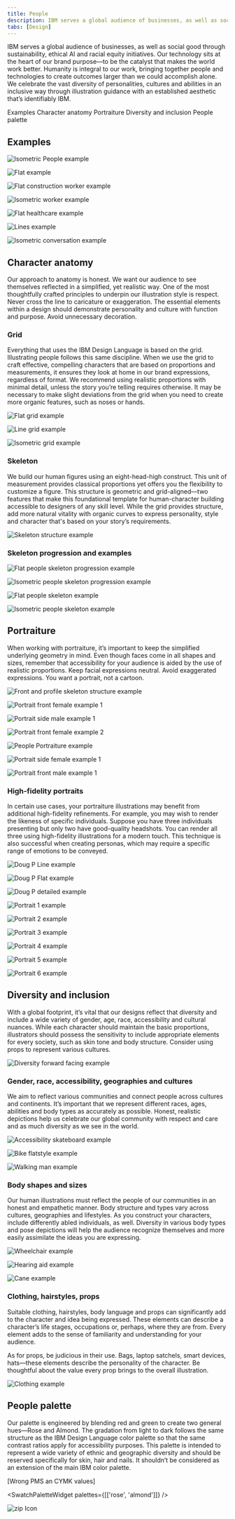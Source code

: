 ```yaml
---
title: People
description: IBM serves a global audience of businesses, as well as social good through sustainability, ethical AI and racial equity initiatives. Our technology sits at the heart of our brand purpose—to be the catalyst that makes the world work better. Humanity is integral to our work, bringing together people and technologies to create outcomes larger than we could accomplish alone. We celebrate the vast diversity of personalities, cultures and abilities in an inclusive way through illustration guidance with an established aesthetic that’s identifiably IBM.
tabs: [Design]
---
```



<PageDescription>

IBM serves a global audience of businesses, as well as social good through sustainability, ethical AI and racial equity initiatives. Our technology sits at the heart of our brand purpose—to be the catalyst that makes the world work better. Humanity is integral to our work, bringing together people and technologies to create outcomes larger than we could accomplish alone. We celebrate the vast diversity of personalities, cultures and abilities in an inclusive way through illustration guidance with an established aesthetic that’s identifiably IBM.

</PageDescription>

<AnchorLinks>

<AnchorLink>Examples</AnchorLink>
<AnchorLink>Character anatomy</AnchorLink>
<AnchorLink>Portraiture</AnchorLink>
<AnchorLink>Diversity and inclusion</AnchorLink>
<AnchorLink>People palette</AnchorLink>

</AnchorLinks>

## Examples

<Row>
<Column colMd={12} colLg={12}>

![Isometric People example](./images/01_Isometric_People_examples.png)

</Column>
</Row>
<Row>
<Column colMd={4} colLg={4}>

![Flat example](./images/02_Flat_examples.png)

</Column>
<Column colMd={4} colLg={4}>

![Flat construction worker example](./images/03_Flat_construction-worker_examples.png)

</Column>
<Column colMd={4} colLg={4}>

![Isometric worker example](./images/04_Isometric_worker_examples.png)

</Column>
</Row>
<Row>
<Column colMd={12} colLg={12}>

![Flat healthcare example](./images/05_Flat_Healthcare_examples.png)

</Column>
</Row>
<Row>
<Column colMd={8} colLg={8}>

![Lines example](./images/06_Line_examples.png)

</Column>
<Column colMd={4} colLg={4}>

![Isometric conversation example](./images/07_Isometric_converstion_examples.png)

</Column>
</Row>

## Character anatomy

Our approach to anatomy is honest. We want our audience to see themselves reflected in a simplified, yet realistic way. One of the most thoughtfully crafted principles to underpin our illustration style is respect. Never cross the line to caricature or exaggeration. The essential elements within a design should demonstrate personality and culture with function and purpose. Avoid unnecessary decoration.

### Grid

Everything that uses the IBM Design Language is based on the grid. Illustrating people follows this same discipline. When we use the grid to craft effective, compelling characters that are based on proportions and measurements, it ensures they look at home in our brand expressions, regardless of format. We recommend using realistic proportions with minimal detail, unless the story you’re telling requires otherwise. It may be necessary to make slight deviations from the grid when you need to create more organic features, such as noses or hands.

<Row>
<Column colMd={12} colLg={12}>

![Flat grid example](./images/08_flat_grid-example.png)

</Column>
</Row>
<Row>
<Column colMd={4} colLg={4}>

![Line grid example](./images/09_line_grid-example.png)

</Column>
<Column colMd={4} colLg={4}>

![Isometric grid example](./images/10_Isometric_grid-example.png)

</Column>
</Row>

### Skeleton

We build our human figures using an eight-head-high construct. This unit of measurement provides classical proportions yet offers you the flexibility to customize a figure. This structure is geometric and grid-aligned—two features that make this foundational template for human-character building accessible to designers of any skill level. While the grid provides structure, add more natural vitality with organic curves to express personality, style and character that's based on your story’s requirements.

<Row>
<Column colMd={12} colLg={12}>

![Skeleton structure example](./images/11_Skeleton-structure.png)

</Column>
</Row>

### Skeleton progression and examples

<Tabs>
<Tab label="Line and flat">

![Flat people skeleton progression example](./images/13_Flat-people-skeleton-progression.png)

</Tab>
<Tab label="Isometric">

![Isometric people skeleton progression example](./images/12_Isometric-people-skeleton-progression.png)

</Tab>
</Tabs>
<Tabs>
<Tab label="Line and flat">

![Flat people skeleton example](./images/14_Flat-people-skeleton-examples.png)

</Tab>
<Tab label="Isometric">

![Isometric people skeleton example](./images/15_Isometric-people-skeleton-examples.png)

</Tab>
</Tabs>

## Portraiture

When working with portraiture, it’s important to keep the simplified underlying geometry in mind. Even though faces come in all shapes and sizes, remember that accessibility for your audience is aided by the use of realistic proportions. Keep facial expressions neutral. Avoid exaggerated expressions. You want a portrait, not a cartoon.

<Row>
<Column colMd={12} colLg={12}>

![Front and profile skeleton structure example](./images/16_Front-and-Profile–skeleton.png)

</Column>
</Row>
<Row>
<Column colMd={4} colLg={4}>

![Portrait front female example 1](./images/17_Portrait-front-female-1.png)

</Column>
<Column colMd={4} colLg={4}>

![Portrait side male example 1](./images/18_Portrait-side-male-1.png)

</Column>
<Column colMd={4} colLg={4}>

![Portrait front female example 2](./images/19_Portrait-front-female-2.png)

</Column>
</Row>
<Row>
<Column colMd={8} colLg={8}>

![People Portraiture example](./images/20_People_Portraiture.gif)

</Column>
<Column colMd={4} colLg={4}>

![Portrait side female example 1](./images/21_Portrait-side-female-1.png)

![Portrait front male example 1](./images/22_Portrait-front-male-1.png)

</Column>
</Row>

### High-fidelity portraits

In certain use cases, your portraiture illustrations may benefit from additional high-fidelity refinements. For example, you may wish to render the likeness of specific individuals. Suppose you have three individuals presenting but only two have good-quality headshots. You can render all three using high-fidelity illustrations for a modern touch. This technique is also successful when creating personas, which may require a specific range of emotions to be conveyed.

<Row>
<Column colMd={4} colLg={4}>

![Doug P Line example](./images/23_DougP_line.png)

</Column>
<Column colMd={4} colLg={4}>

![Doug P Flat example](./images/24_DougP_Flat.png)

</Column>
<Column colMd={4} colLg={4}>

![Doug P detailed example](./images/25_DougP_Detailed.png)

</Column>
</Row>
<Row>
<Column colMd={2} colLg={2}>

![Portrait 1 example](./images/26_Portrait-1.png)

</Column>
<Column colMd={2} colLg={2}>

![Portrait 2 example](./images/27_Portrait-2.png)

</Column>
<Column colMd={2} colLg={2}>

![Portrait 3 example](./images/28_Portrait-3.png)

</Column>
<Column colMd={2} colLg={2}>

![Portrait 4 example](./images/29_Portrait-4.png)

</Column>
<Column colMd={2} colLg={2}>

![Portrait 5 example](./images/30_Portrait-5.png)

</Column>
<Column colMd={2} colLg={2}>

![Portrait 6 example](./images/31_Portrait-6.png)

</Column>
</Row>

## Diversity and inclusion

With a global footprint, it’s vital that our designs reflect that diversity and include a wide variety of gender, age, race, accessibility and cultural nuances. While each character should maintain the basic proportions, illustrators should possess the sensitivity to include appropriate elements for every society, such as skin tone and body structure. Consider using props to represent various cultures.


<Row>
<Column colMd={12} colLg={12}>

![Diversity forward facing example](./images/32_Diversity-forward-facing.png)

</Column>
</Row>

### Gender, race, accessibility, geographies and cultures

We aim to reflect various communities and connect people across cultures and continents. It’s important that we represent different races, ages, abilities and body types as accurately as possible. Honest, realistic depictions help us celebrate  our global community with respect and care and as much diversity as we see in the world.

<Row>
<Column colMd={4} colLg={4}>

![Accessibility skateboard example](./images/33_accessibility-skateboard.png)

</Column>
<Column colMd={4} colLg={4}>

![Bike flatstyle example](./images/34_Bike_FlatStyle_optimized1.gif)

</Column>
<Column colMd={4} colLg={4}>

![Walking man example](./images/35_Walking-man.png)

</Column>
</Row>

### Body shapes and sizes

Our human illustrations must reflect the people of our communities in an honest and empathetic manner. Body structure and types vary across cultures, geographies and lifestyles. As you construct your characters, include differently abled individuals, as well. Diversity in various body types and pose depictions will help the audience recognize themselves and more easily assimilate the ideas you are expressing.

<Row>
<Column colMd={4} colLg={4}>

![Wheelchair example](./images/36_Wheelchair.png)

</Column>
<Column colMd={4} colLg={4}>

![Hearing aid example](./images/37_Hearing-Aid.png)

</Column>
<Column colMd={4} colLg={4}>

![Cane example](./images/38_Cane.png)

</Column>
</Row>

### Clothing, hairstyles, props

Suitable clothing, hairstyles, body language and props can significantly add to the character and idea being expressed. These elements can describe a character’s life stages, occupations or, perhaps, where they are from. Every element adds to the sense of familiarity and understanding for your audience.

As for props, be judicious in their use. Bags, laptop satchels, smart devices, hats—these elements describe the personality of the character. Be thoughtful about the value every prop brings to the overall illustration.

<Row>
<Column colMd={12} colLg={12}>

![Clothing example](./images/39_Clothing.png)

</Column>
</Row>

## People palette

Our palette is engineered by blending red and green to create two general hues—Rose and Almond. The gradation from light to dark follows the same structure as the IBM Design Language color palette so that the same contrast ratios apply for accessibility purposes. This palette is intended to represent a wide variety of ethnic and geographic diversity and should be reserved specifically for skin, hair and nails. It shouldn’t be considered as an extension of the main IBM color palette.

[Wrong PMS an CYMK values]

<SwatchPaletteWidget palettes={[['rose', 'almond']]} />

<Row className="resource-card-group">
<Column colMd={4} colLg={4} noGutterSm>
    <ResourceCard
      subTitle="[Missing ZIP] People palette (.ase and .clr)"
      aspectRatio="2:1"
      href="#"
      actionIcon="download"
      >

![zip Icon](../../../images/resource-cards/zip.png)

  </ResourceCard>
</Column>
</Row>